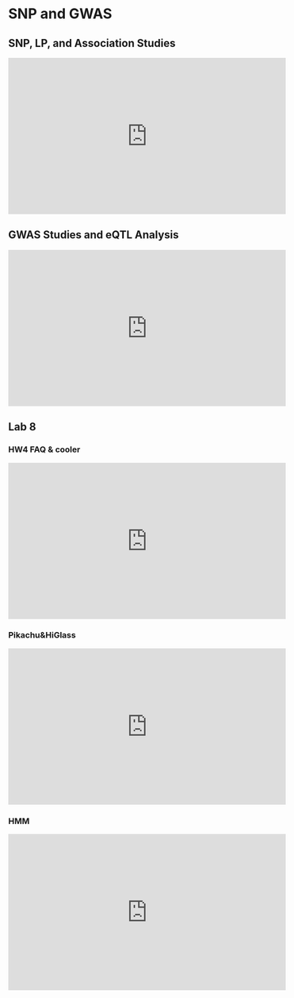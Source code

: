 # SNP and GWAS {#gwas1}

## SNP, LP, and Association Studies

<iframe width="560" height="315" src="https://www.youtube.com/embed/MRxqy1c9Ac8" frameborder="0" allow="accelerometer; autoplay; clipboard-write; encrypted-media; gyroscope; picture-in-picture" allowfullscreen></iframe>

## GWAS Studies and eQTL Analysis

<iframe width="560" height="315" src="https://www.youtube.com/embed/ARdlw7irNOw" frameborder="0" allow="accelerometer; autoplay; clipboard-write; encrypted-media; gyroscope; picture-in-picture" allowfullscreen></iframe>

## Lab 8

### HW4 FAQ & cooler

<iframe width="560" height="315" src="https://www.youtube.com/embed/QmFxwll_zWQ" frameborder="0" allow="accelerometer; autoplay; clipboard-write; encrypted-media; gyroscope; picture-in-picture" allowfullscreen></iframe>

### Pikachu&HiGlass

<iframe width="560" height="315" src="https://www.youtube.com/embed/3QoFb1IY6q4" frameborder="0" allow="accelerometer; autoplay; clipboard-write; encrypted-media; gyroscope; picture-in-picture" allowfullscreen></iframe>

### HMM

<iframe width="560" height="315" src="https://www.youtube.com/embed/WGbMWv8lEEA" frameborder="0" allow="accelerometer; autoplay; clipboard-write; encrypted-media; gyroscope; picture-in-picture" allowfullscreen></iframe>